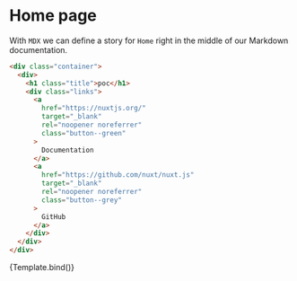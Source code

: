 <!--- index.stories.mdx -->


<Meta title="Home Page" component={Home} />

# Home page

With `MDX` we can define a story for `Home` right in the middle of our
Markdown documentation.

```html
<div class="container">
  <div>
    <h1 class="title">poc</h1>
    <div class="links">
      <a
        href="https://nuxtjs.org/"
        target="_blank"
        rel="noopener noreferrer"
        class="button--green"
      >
        Documentation
      </a>
      <a
        href="https://github.com/nuxt/nuxt.js"
        target="_blank"
        rel="noopener noreferrer"
        class="button--grey"
      >
        GitHub
      </a>
    </div>
  </div>
</div>
```

<!--- This is your Story template function, shown here in React -->


<Canvas>
  <Story name="Home Page">{Template.bind()}</Story>
</Canvas>
